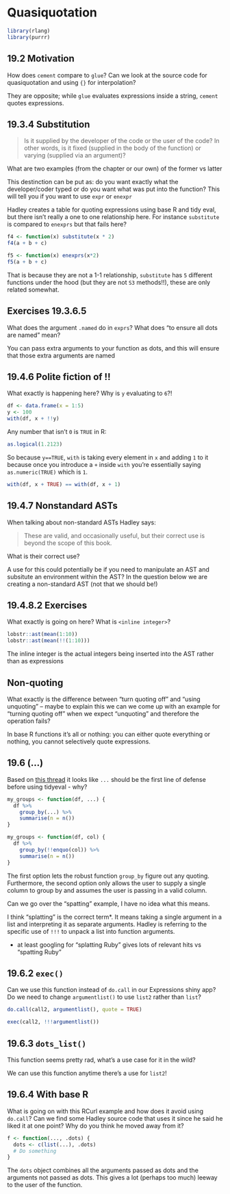 # Quasiquotation

```r
library(rlang)
library(purrr)
```

## 19.2 Motivation {-}

:::question
How does `cement` compare to `glue`? Can we look at the source code for quasiquotation and using `{}` for interpolation?
:::

:::TODO
They are opposite; while `glue` evaluates expressions inside a string, `cement` quotes expressions.  
:::

## 19.3.4 Substitution {-}

:::question

> Is it supplied by the developer of the code or the user of the code? In other words, is it fixed (supplied in the body of the function) or varying (supplied via an argument)?

What are two examples (from the chapter or our own) of the former vs latter
:::

This destinction can be put as: do you want exactly what the developer/coder typed or do you want what was put into the function? This will tell you if you want to use `expr` or `enexpr`

:::question
Hadley creates a table for quoting expressions using base R and tidy eval, but there isn't really a one to one relationship here. For instance `substitute` is compared to `enexprs` but that fails here?

```r
f4 <- function(x) substitute(x * 2)
f4(a + b + c)

f5 <- function(x) enexprs(x*2)
f5(a + b + c)
```
:::

:::TODO
That is because they are not a 1-1 relationship, `substitute` has `5` different functions under the hood (but they are not `S3` methods!!), these are only related somewhat. 
:::

## Exercises 19.3.6.5 {-}

:::question
What does the argument `.named` do in `exprs`? What does "to ensure all dots are named" mean?
:::

You can pass extra arguments to your function as dots, and this will ensure that those extra arguments are named


## 19.4.6 Polite fiction of !! {-}

:::question
What exactly is happening here? Why is `y` evaluating to `6`?!

```r
df <- data.frame(x = 1:5)
y <- 100
with(df, x + !!y)
```
:::

:::TODO
Any number that isn't `0` is `TRUE` in R:

```r
as.logical(1.2123)
```

So because `y==TRUE`, `with` is taking every element in `x` and adding `1` to it because once you introduce a `+` inside `with` you're essentially saying `as.numeric(TRUE)` which is `1`.

```r
with(df, x + TRUE) == with(df, x + 1)
```
:::

## 19.4.7 Nonstandard ASTs {-}

:::question
When talking about non-standard ASTs Hadley says:

> These are valid, and occasionally useful, but their correct use is beyond the scope of this book.

What is their correct use?
:::

A use for this could potentially be if you need to manipulate an AST and subsitute an environment within the AST? In the question below we are creating a non-standard AST (not that we should be!)

## 19.4.8.2 Exercises {-}

:::question
What exactly is going on here? What is `<inline integer>`?

```r
lobstr::ast(mean(1:10))
lobstr::ast(mean(!!(1:10)))
```
:::

The inline integer is the actual integers being inserted into the AST rather than as expressions

## Non-quoting {-}

:::question
What exactly is the difference between "turn quoting off" and "using unquoting" -- maybe to explain this we can we come up with an example for "turning quoting off" when we expect "unquoting" and therefore the operation fails?
:::

In base R functions it's all or nothing: you can either quote everything or nothing, you cannot selectively quote expressions.


## 19.6 (...) {-}

:::question
Based on [this thread]() it looks like `...` should be the first line of defense before using tidyeval - why?

```r
my_groups <- function(df, ...) {
  df %>%
    group_by(...) %>%
    summarise(n = n())
}

my_groups <- function(df, col) {
  df %>%
    group_by(!!enquo(col)) %>%
    summarise(n = n())
}
```
:::

The first option lets the robust function `group_by` figure out any quoting. Furthermore, the second option only allows the user to supply a single column to group by and assumes the user is passing in a valid column.

:::question
Can we go over the "spatting" example, I have no idea what this means.
:::

I think "splatting" is the correct term*. It means taking a single argument in a list and interpreting it as separate arguments. Hadley is referring to the specific use of `!!!` to unpack a list into function arguments.

* at least googling for "splatting Ruby" gives lots of relevant hits vs "spatting Ruby"

## 19.6.2 `exec()` {-}

:::question
Can we use this function instead of `do.call` in our Expressions shiny app? Do we need to change `argumentlist()` to use `list2` rather than `list`?

```r
do.call(call2, argumentlist(), quote = TRUE)
```
:::

```r
exec(call2, !!!argumentlist())
```

## 19.6.3 `dots_list()` {-}

:::question
This function seems pretty rad, what's a use case for it in the wild?
:::

We can use this function anytime there's a use for `list2`!

## 19.6.4 With base R {-}

:::question
What is going on with this RCurl example and how does it avoid using `do.call`? Can we find some Hadley source code that uses it since he said he liked it at one point? Why do you think he moved away from it? 

```r
f <- function(..., .dots) {
  dots <- c(list(...), .dots)
  # Do something
}
```
:::

:::TODO
The `dots` object combines all the arguments passed as dots and the arguments not passed as dots. This gives a lot (perhaps too much) leeway to the user of the function.
:::


